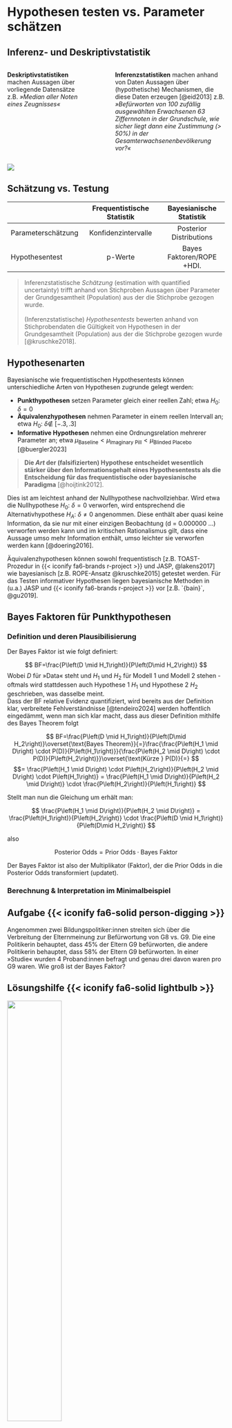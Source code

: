 # Hypothesen testen vs. Parameter schätzen 

## Inferenz- und Deskriptivstatistik 

:::: {.columns}

::: {.column width='40%'}
**Deskriptivstatistiken** machen Aussagen über vorliegende Datensätze z.B. *»Median aller Noten eines Zeugnisses«*
:::

::: {.column width='5%'}
:::
::: {.column width='55%'}
**Inferenzstatistiken** machen anhand von Daten Aussagen über (hypothetische) Mechanismen, die diese Daten erzeugen [@eid2013] z.B. *»Befürworten von 100 zufällig ausgewählten Erwachsenen 63 Ziffernnoten in der Grundschule, wie sicher liegt dann eine Zustimmung (> 50%) in der Gesamterwachsenenbevölkerung vor?«*
:::

::::

![](img/ying yang-4.svg){}

## Schätzung vs. Testung

|                    |  Frequentistische<br>Statistik | Bayesianische<br>Statistik |
|--------------------|:------------------------------:|:--------------------------:|
| Parameterschätzung | Konfidenzintervalle            | Posterior Distributions    |
| Hypothesentest     | p-Werte                        | Bayes Faktoren/ROPE +HDI.  |

> Inferenzstatistische *Schätzung* (estimation with quantified uncertainty) trifft anhand von Stichproben Aussagen über Parameter der Grundgesamtheit (Population) aus der die Stichprobe gezogen wurde.  <br><br>
(Inferenzstatistische) *Hypothesentests* bewerten anhand von Stichprobendaten die Gültigkeit von Hypothesen in der Grundgesamtheit (Population) aus der die Stichprobe gezogen wurde [@kruschke2018].

## Hypothesenarten
Bayesianische wie frequentistischen Hypothesentests können unterschiedliche Arten von Hypothesen zugrunde gelegt werden:

* **Punkthypothesen** setzen Parameter gleich einer reellen Zahl; etwa $H_0\text{: } \delta = 0$ 
* **Äquivalenzhypothesen** nehmen Parameter in einem reellen Intervall an; etwa  $H_0\text{: } \delta \not\in\ [-.3, .3]$ 
* **Informative Hypothesen** nehmen eine Ordnungsrelation mehrerer Parameter an; etwa $\mu_{\text{Baseline}} < \mu_{\text{Imaginary Pill}} < \mu_{\text{Blinded Placebo}}$ [@buergler2023]

> **Die *Art* der (falsifizierten) Hypothese entscheidet wesentlich stärker über den Informationsgehalt eines Hypothesentests als die Entscheidung für das frequentistische oder bayesianische Paradigma** [@hoijtink2012].

Dies ist am leichtest anhand der Nullhypothese nachvollziehbar. Wird etwa die Nullhypothese $H_0\text{: } \delta = 0$ verworfen, wird entsprechend die Alternativhypothese $H_A\text{: } \delta \neq 0$ angenommen. Diese enthält aber quasi keine Information, da sie nur mit einer einzigen Beobachtung (d = 0.000000 ...) verworfen werden kann und im kritischen Rationalismus gilt, dass eine Aussage umso mehr Information enthält, umso leichter sie verworfen werden kann [@doering2016]. 

Äquivalenzhypothesen können sowohl frequentistisch [z.B. TOAST-Prozedur in {{< iconify fa6-brands r-project >}} und JASP, @lakens2017] wie bayesianisch [z.B. ROPE-Ansatz @kruschke2015] getestet werden. Für das Testen informativer Hypothesen liegen bayesianische Methoden in (u.a.) JASP und {{< iconify fa6-brands r-project >}} vor [z.B. `{bain}`, @gu2019].


## Bayes Faktoren für Punkthypothesen

### Definition und deren Plausibilisierung
Der Bayes Faktor ist wie folgt definiert:

$$
BF=\frac{P\left(D \mid H_1\right)}{P\left(D\mid H_2\right)}
$$
Wobei $D$ für »Data« steht und $H_1$ und $H_2$ für Modell 1 und Modell 2 stehen - oftmals wird stattdessen auch Hypothese 1 $H_1$ und Hypothese 2 $H_2$ geschrieben, was dasselbe meint.  
Dass der BF relative Evidenz quantifiziert, wird bereits aus der Definition klar, verbreitete Fehlverständnisse [@tendeiro2024] werden hoffentlich eingedämmt, wenn man sich klar macht, dass aus dieser Definition mithilfe des Bayes Theorem folgt

$$
BF=\frac{P\left(D \mid H_1\right)}{P\left(D\mid H_2\right)}\overset{\text{Bayes Theorem}}{=}\frac{\frac{P\left(H_1 \mid D\right) \cdot P(D)}{P\left(H_1\right)}}{\frac{P\left(H_2 \mid D\right) \cdot P(D)}{P\left(H_2\right)}}\overset{\text{Kürze } P(D)}{=} 
$$
$$= \frac{P\left(H_1 \mid D\right) \cdot P\left(H_2\right)}{P\left(H_2 \mid D\right) \cdot P\left(H_1\right)} = \frac{P\left(H_1 \mid D\right)}{P\left(H_2 \mid D\right)} \cdot \frac{P\left(H_2\right)}{P\left(H_1\right)}
$$

Stellt man nun die Gleichung um erhält man:

$$
\frac{P\left(H_1 \mid D\right)}{P\left(H_2 \mid D\right)} = \frac{P\left(H_1\right)}{P\left(H_2\right)} \cdot \frac{P\left(D \mid H_1\right)}{P\left(D\mid H_2\right)} 
$$

also

$$
\text{Posterior Odds} = \text{Prior Odds} \cdot \text{Bayes Faktor}
$$

Der Bayes Faktor ist also der Multiplikator (Faktor), der die Prior Odds in die Posterior Odds transformiert (updatet).

### Berechnung & Interpretation im Minimalbeispiel





::: {.panel-tabset}

## Aufgabe {{< iconify fa6-solid person-digging >}}
Angenommen zwei Bildungspolitiker:innen streiten sich über die Verbreitung der Elternmeinung zur Befürwortung von G8 vs. G9. Die eine Politikerin behauptet, dass 45% der Eltern G9 befürworten, die andere Politikerin behauptet, dass 58% der Eltern G9 befürworten. In einer »Studie« wurden 4 Proband:innen befragt und genau drei davon waren pro G9 waren. Wie groß ist der Bayes Faktor?


## Lösungshilfe {{< iconify fa6-solid lightbulb >}}

![](img/BF G9.png){width=50%}

## Meine Rechnung
> Im »Bäumchen« gilt laut Achtklassmathematik: Wahrscheinlichkeiten entlang eines Pfades multiplizieren, Wahrscheinlichkeiten entlang verschiedener Pfade addieren.


$\frac{P(\text{drei aus 4 pro G9}|\theta = .45) = 4\cdot(.45 \cdot .45 \cdot .45 \cdot .55)}{P(\text{drei aus 4 pro G9}|\theta = .58) = 4\cdot(.58 \cdot .58 \cdot .58 \cdot .42)} \approx `{r} round((4*.45^3*.55)/(4*.58^3*.42), 3)`$


:::


### Interaktive Visualisierung
Im Beispiel zuvor, lagen Punkthypothesen vor. Für diese ist die Berechnung des Bayes Faktors besonders einfach, da die Wahrscheinlichkeiten der Daten unter den Hypothesen direkt berechnet werden können. 

### Interaktive Visualisierung
In dieser interaktiven Visualisierung kann man beobachten wie sich der Bayes Faktor in Abhängigkeit von den Daten und den Hypothesen verhält.

:::{.callout-note collapse=false appearance='default' icon=false}
## Aufgabe {{< iconify fa6-solid person-digging >}}
Macht euch mit der Bedienung der App vertraut und macht dann Vorhersagen über die Veränderung des Bayesfaktors, wenn sich die Daten oder Hypothesen ändern.
:::


```shinylive-r
#| standalone: true
#| viewerHeight: 800

library(bslib)
library(shiny)
library(tidyverse)
library(shinyjs)

ui <- page_fluid(
  theme = bs_theme(
   "bg-dark" = "#1bbc9d50",
    # Controls the accent (e.g., hyperlink, button, etc) colors
    primary = "#1bbc9d",
    secondary = "#1bbc9d",
    "input-border-color" = "#1bbc9d"
  ),
  h5(""),
  layout_column_wrap(
    card(card_header(class = "bg-dark", "Punkthypothesen"),
         card_body(
           sliderInput(
               "theta1", "Hypothese 1: Anteil Pro G9",
               min = 0,
               max = 1,
               value = .4,
               step = .1
           ),
           sliderInput(
               "theta2", "Hypothese 2: Anteil Pro G9",
               min = 0,
               max = 1,
               value = .6,
               step = .1
           ))),
    card(card_header(class = "bg-dark", "Daten"),
         card_body(
            numericInput(
              "prog9",
              "n₁ = Befürwortung G9",
              min = 0,
              value = 10,
              step = 1),
           numericInput(
             "prog8",
             "n₂ = Befürwortung G8",
             min = 0,
             value = 5,
             step = 1)
         ))), 
  card(card_header("Likelihoods und Bayes Factor", class = "bg-dark"),
       card_body(shinycssloaders::withSpinner(plotOutput("plot"), color = "#1bbc9d")
))
)


server <- function(input, output, session) {
  
    
# n <- 30 # N()
# obs <- 20 input$prog9
# theta1 <- .5 # input$theta1
# theta2 <- .7 # input$theta2
# wkeit1 <- choose(n, obs)*theta1^obs*(1-theta1)^(n-obs) # wkeit1()
# wkeit2 <- choose(n, obs)*theta2^obs*(1-theta2)^(n-obs) # wkeit2()

### custom reactive values #####################################################
N <- reactive({input$prog8 + input$prog9})

wkeit1 <- 
    reactive({choose(N(), 
                     input$prog9)*input$theta1^input$prog9*
                  (1-input$theta1)^(N()-input$prog9)})

wkeit2 <- 
    reactive({choose(N(), 
                     input$prog9)*input$theta2^input$prog9*
                  (1-input$theta2)^(N()-input$prog9)})

### create data ################################################################
data <- reactive({
    return(
        rbind(tibble(k = 1:N(),
                     p = choose(N(), k)*input$theta1^k*(1-input$theta1)^(N()-k), 
                     theta = as.character(input$theta1)),
              tibble(k = 1:N(),
                     p = choose(N(), k)*input$theta2^k*(1-input$theta2)^(N()-k),  
                     theta = as.character(input$theta2))) %>% 
              mutate(obs_eq_k = k == N()) %>% 
              as_tibble()
    )
})

### plot #######################################################################
output$plot <- renderPlot({

 ggplot() +
    # add whole binomial distributions with alpha
    geom_segment(data = data() %>% 
                          filter(theta == input$theta1), 
                 aes(x = k - .1, xend = k -.1, y = 0, yend = p), 
                 color = "#bc991b60") +
    geom_segment(data = data() %>% 
                     filter(theta == input$theta2), 
                 aes(x = k + .1, xend = k +.1, y = 0, yend = p), 
                 color = "#bc1b9a50") +
    # add selected binomial distributions without alpha
    geom_segment(data = data() %>% 
                     filter(theta == input$theta1 & k == input$prog9), 
                 aes(x = k - .1, xend = k -.1, y = 0, yend = p, color = "#bc991b")) +
    geom_segment(data = data() %>% 
                     filter(theta == input$theta2 & k == input$prog9), 
                 aes(x = k + .1, xend = k +.1, y = 0, yend = p, color = "#bc1b9a")) +
    theme_minimal() +
    geom_text(data = tibble(x = input$prog9, y = -.005, 
                            text = paste("BF =", 
                                         formatC(wkeit1()/wkeit2(), 
                                                 format = "e", 
                                                 digits = 2))),
              aes(x, y, label = text)) +
    xlab("Anzahl") + ylab("Wahrscheinlichkeit") +
    ggtitle("Berechnung des Bayes-Faktors", "bei Punkthypothesen") +
    scale_color_identity(name = "Likelihood",
                         breaks = c("#bc991b", "#bc1b9a"),
                         labels = c("Hyp. 1", "Hyp 2."),
                         guide = "legend")
})

### debug ######################################################################
output$debug <- renderPrint({
 data()
})

}

shinyApp(ui = ui, server = server)
```

## Bayes Faktoren für Verteilungshypothesen
Punkthypothesen sind in den meisten sozialwissenschaftlichen Anwendungen sehr wenig informativ. In der Regel sind die Hypothesen Verteilungshypothesen. Im G8- vs. G9-Beispiel wäre eine Verteilungshypothese etwa »Befürwortung von G9 in der Bevölkerung liegt recht sicher zwischen 35% und 45%« oder »Jeder Prozentsatz der G9-Befürwortung ist gleich wahrscheinlich«.  
So informativ solche Hypothesen sind, erschweren sie die Berechnung des Bayes Faktors: Im Beispiel oben hatten wir das genaue $\theta$ und konnten anhand dessen mithilfe des Bäumchen die Wahrscheinlichkeiten der Daten unter den Hypothesen berechnen. Bei Verteilungshypothesen ist das nicht mehr möglich, da diese Hypothesen unendlich viele $\theta$s enthalten. Es wird daher über die $\theta$s marginalisiert: 

$$P\left(D \mid H\right)=\int P(D \mid \theta) \cdot \pi(\theta) d \theta$$
Dies kann man sich vorstellen als eine Berechnung der Likelihood $P\left(D \mid \theta\right)$ für jedes $\theta$ woraus dann ein um $\pi(\theta)$ gewichteter Durchschnitt gebildet wird.

### Interaktive Visualisierung

:::{.callout-note collapse=false appearance='default' icon=false}
## Aufgabe {{< iconify fa6-solid person-digging >}}
Macht euch mit der Bedienung der App vertraut. Wie ändern sich die Marginal Likelihoods wenn die Hypothesen weniger präzise werden? Wie ändert sich dadurch der Bayes Faktor? Ist das im EInklang mit der Idee von Occam's Razor?
:::
```shinylive-r
#| standalone: true
#| viewerHeight: 850

library(bslib)
library(shiny)
library(tidyverse)
library(shinyjs)
library(bayesplay)

ui <- page_fluid(
  theme = bs_theme(
   "bg-dark" = "#1bbc9d50",
    # Controls the accent (e.g., hyperlink, button, etc) colors
    primary = "#1bbc9d",
    secondary = "#1bbc9d",
    "input-border-color" = "#1bbc9d"
  ),
  h5(""),
  layout_column_wrap(
    card(card_header(class = "bg-dark", "Hypothese 1"),
      layout_column_wrap(
         card(
           sliderInput(
             "prior_mu1",
             "Mittelwert Hypothese 1",
             min = 0,
             max = 1,
             value = .42,
             step = .01
           ),
           sliderInput(
             "prior_phi1",
             "Präzision Hypothese 1",
             min = 2,
             max = 100,
             value = 13,
             step = 1
           )),
         card(
           plotOutput("prior1", height = "200px")
         )
         )),
   
    card(card_header(class = "bg-dark", "Hypothese 2"),
      layout_column_wrap(
         card(
          sliderInput(
             "prior_mu2",
             "Mittelwert Hypothese 2",
             min = 0,
             max = 1,
             value = .65,
             step = .01
           ),
           sliderInput(
             "prior_phi2",
             "Präzision Hypothese 2",
             min = 2,
             max = 100,
             value = 13,
             step = 1
           )),
           card(plotOutput("prior2", height = "200px"))
         ))), 
 layout_column_wrap(
  card(card_header(class = "bg-dark", "Daten"),
     numericInput(
                "prog9",
                "n₁ = Befürwortung G9",
                min = 0,
                value = 5,
                step = 1),
     numericInput(
                "prog8",
                "n₂ = Befürwortung G8",
                min = 0,
                value = 12,
                step = 1)
           ), 
  card(card_header("Likelihoods und Bayes Factor", class = "bg-dark"),
       card_body(shinycssloaders::withSpinner(plotOutput("plot"), color = "#1bbc9d")
))
))



server <- function(input, output, session) {

################################################################################
### Plot of Priors                                                           ###
################################################################################


### custom functions ###########################################################
# muphi_to_shapes 
muphi_to_shapes <- function(mu, phi) {
  shape1 <- mu * phi
  shape2 <- (1 - mu) * phi
  return(list(shape1 = shape1, shape2 = shape2))
}

### aux variables ##############################################################
# convert prior parameterization

prior_shapes1 <- reactive({
  muphi_to_shapes(input$prior_mu1, input$prior_phi1)
})

prior_shapes2 <- reactive({
  muphi_to_shapes(input$prior_mu2, input$prior_phi2)
})

### Plot Prior 1 ###############################################################
output$prior1 <- renderPlot({

  p <- seq(0,1, length=1000)

  plot(
    p,
    dbeta(p,
          prior_shapes1()$shape1,
          prior_shapes1()$shape2),
    type = 'l',
    col = "#bc1b9a",
    ylab = "W'keitsdichte",
    xlab = "Anteil G9-Befürworter:innen",
    frame.plot = F
    )
}
)

### Plot Prior 2 ###############################################################
output$prior2 <- renderPlot({

  p <- seq(0,1, length=1000)

  plot(
    p,
    dbeta(p,
          prior_shapes2()$shape1,
          prior_shapes2()$shape2),
    type = 'l',
    col = "#bc991b",
    ylab = "W'keitsdichte",
    xlab = "Anteil G9-Befürworter:innen",
    frame.plot = F
    )
}
)


################################################################################
### Plot of Likelihoods                                                      ###
################################################################################

### custom reactive values #####################################################
N <- reactive({input$prog8 + input$prog9})


### compute the bf from marginal likelihoods ##################################
wkeit1 <- reactive({
  integral(likelihood(family = "binomial", 
                      successes = input$prog9, 
                      trials = input$prog9 + input$prog8)*
              prior(family = "beta", 
                  alpha = prior_shapes1()$shape1, 
                  beta = prior_shapes1()$shape2))
})

wkeit2 <- reactive({ 
  integral(likelihood(family = "binomial", 
                      successes = input$prog9, 
                      trials = input$prog9 + input$prog8)*
              prior(family = "beta", 
                  alpha = prior_shapes2()$shape1, 
                  beta = prior_shapes2()$shape2))
})

### create data for the two marginal likelihood distributions ####################
data <- reactive({

data_h1 <- tibble(k = 1:N(),
                  hyp = "Hypothese 1")
for(i in 1:N()){
data_h1$p[i] <- integral(likelihood(family = "binomial", 
                         successes = data_h1$k[i], 
                         trials = input$prog9 + input$prog8)*
                   prior(family = "beta", 
                         alpha = prior_shapes1()$shape1, 
                         beta = prior_shapes1()$shape2))
}

data_h1 <- data_h1 %>% 
  mutate(obs_eq_k = k == N()) 


data_h2 <- tibble(k = 1:N(),
                  hyp = "Hypothese 2")
for(i in 1:N()){
data_h2$p[i] <- integral(likelihood(family = "binomial", 
                         successes = data_h2$k[i], 
                         trials = input$prog9 + input$prog8)*
                   prior(family = "beta", 
                         alpha = prior_shapes2()$shape1, 
                         beta = prior_shapes2()$shape2))
}

data_h2 <- data_h2 %>% 
  mutate(obs_eq_k = k == N()) 



return(full_join(data_h1, data_h2))

})

### plot #######################################################################
output$plot <- renderPlot({

 ggplot() +
    # add whole binomial distributions with alpha
    geom_segment(data = data() %>% 
                          filter(hyp == "Hypothese 1"), 
                 aes(x = k - .1, xend = k -.1, y = 0, yend = p), 
                 color = "#bc1b9a50") +
    geom_segment(data = data() %>% 
                     filter(hyp == "Hypothese 2"), 
                 aes(x = k + .1, xend = k +.1, y = 0, yend = p), 
                 color = "#bc991b60") +
    # add selected binomial distributions without alpha
    geom_segment(data = data() %>% 
                     filter(hyp == "Hypothese 1" & k == input$prog9), 
                 aes(x = k - .1, xend = k -.1, y = 0, yend = p, color = "#bc1b9a")) +
    geom_segment(data = data() %>% 
                     filter(hyp == "Hypothese 2" & k == input$prog9), 
                 aes(x = k + .1, xend = k +.1, y = 0, yend = p, color = "#bc991b")) +
    theme_minimal() +
    geom_text(data = tibble(x = input$prog9, y = -.005, 
                            text = paste("BF =", 
                                         formatC(wkeit1()/wkeit2(), 
                                                 format = "e", 
                                                 digits = 2))),
              aes(x, y, label = text)) +
    xlab("Anzahl") + ylab("Wahrscheinlichkeit") +
    ggtitle("Berechnung des Bayes-Faktors", "bei Punkthypothesen") +
    scale_color_identity(name = "Marginal Likelihood",
                         breaks = c("#bc1b9a", "#bc991b"),
                         labels = c("Hyp. 1", "Hyp 2."),
                         guide = "legend") +
    theme(legend.position = "bottom")
})

### debug ######################################################################
output$debug <- renderPrint({
 data()
})

}

shinyApp(ui = ui, server = server)
```